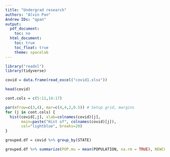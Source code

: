```yaml
---
title: "Undergrad research"
authors: "Alvin Pan"
Andrew IDs: "qpan"
output:
  pdf_document:
    toc: no
  html_document:
    toc: true
    toc_float: true
    theme: spacelab
---
```

```r
library("readxl")
library(tidyverse)
```



```r
covid = data.frame(read_excel("covid1.xlsx"))
```
```r
head(covid)
```

```r
cont.cols = c(5:11,14:17)
```



```r
par(mfrow=c(3,4), mar=c(4,4,2,0.5)) # Setup grid, margins
for (j in cont.cols) {
  hist(covid[,j], xlab=colnames(covid)[j],
       main=paste("Hist of", colnames(covid)[j]),
       col="lightblue", breaks=20)
}
```

```r
grouped.df = covid %>% group_by(STATE)
```

```r
grouped.df %>% summarize(POP.mu = mean(POPULATION, na.rm = TRUE), NEWCONFIRMED = sum(NEWCONFIRMED, na.rm = TRUE), CUMCONFIRMED = sum(CUMCONFIRMED, na.rm = TRUE), NEWDEATHS=sum(NEWDEATHS, na.rm = TRUE), CUMDEATHS=sum(CUMDEATHS, na.rm = TRUE))
```


